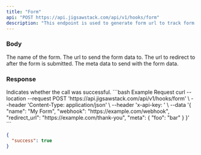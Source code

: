 ```yaml
---
title: "Form"
api: "POST https://api.jigsawstack.com/api/v1/hooks/form"
description: "This endpoint is used to generate form url to track form events."
---
```


### Body

<ParamField body="name" type="string" required>
  The name of the form.
</ParamField>

<ParamField body="webhook" type="string">
  The url to send the form data to.
</ParamField>

<ParamField body="redirect_url" type="string">
  The url to redirect to after the form is submitted.
</ParamField>

<ParamField body="meta" type="object">
  The meta data to send with the form data.
</ParamField>

<Snippet file="header.mdx" />

### Response

<ResponseField name="success" type="boolean">
  Indicates whether the call was successful.
</ResponseField>

<RequestExample>
```bash Example Request
curl --location --request POST 'https://api.jigsawstack.com/api/v1/hooks/form' \
--header 'Content-Type: application/json' \
--header 'x-api-key: <your-api-key>' \
--data '{
    "name": "My Form",
    "webhook": "https://example.com/webhook",
    "redirect_url": "https://example.com/thank-you",
    "meta": {
        "foo": "bar"
    }
}'
```

</RequestExample>

<ResponseExample>

```json Response
{
  "success": true
}
```

</ResponseExample>
